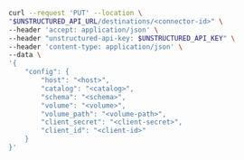 ```bash REST (Change)
curl --request 'PUT' --location \
"$UNSTRUCTURED_API_URL/destinations/<connector-id>" \
--header 'accept: application/json' \
--header "unstructured-api-key: $UNSTRUCTURED_API_KEY" \
--header 'content-type: application/json' \
--data \
'{
    "config": {
        "host": "<host>",
        "catalog": "<catalog>",
        "schema": "<schema>",
        "volume": "<volume>",
        "volume_path": "<volume-path>",
        "client_secret": "<client-secret>",
        "client_id": "<client-id>"
    }
}'
```